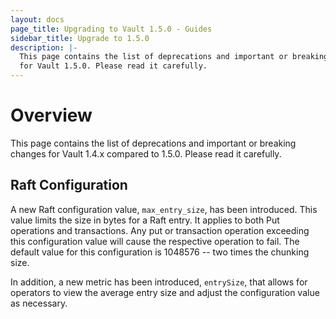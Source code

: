 ```yaml
---
layout: docs
page_title: Upgrading to Vault 1.5.0 - Guides
sidebar_title: Upgrade to 1.5.0
description: |-
  This page contains the list of deprecations and important or breaking changes
  for Vault 1.5.0. Please read it carefully.
---
```


# Overview

This page contains the list of deprecations and important or breaking changes
for Vault 1.4.x compared to 1.5.0. Please read it carefully.

## Raft Configuration

A new Raft configuration value, `max_entry_size`, has been introduced. This value
limits the size in bytes for a Raft entry. It applies to both Put operations and
transactions. Any put or transaction operation exceeding this configuration value
will cause the respective operation to fail. The default value for this
configuration is 1048576 -- two times the chunking size.

In addition, a new metric has been introduced, `entrySize`, that allows for
operators to view the average entry size and adjust the configuration value as
necessary.
